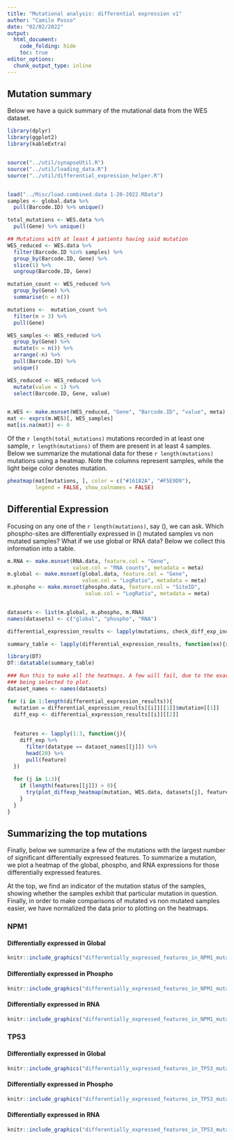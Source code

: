 ```yaml
---
title: "Mutational analysis: differential expression v1"
author: "Camilo Posso"
date: "02/02/2022"
output: 
  html_document:
    code_folding: hide
    toc: true
editor_options: 
  chunk_output_type: inline
---
```


## Mutation summary


Below we have a quick summary of the mutational data from the WES dataset. 


```r
library(dplyr)
library(ggplot2)
library(kableExtra)


source("../util/synapseUtil.R")
source("../util/loading_data.R")
source("../util/differential_expression_helper.R")


load("../Misc/load.combined.data 1-20-2022.RData")
samples <- global.data %>%
  pull(Barcode.ID) %>% unique()

total_mutations <- WES.data %>%
  pull(Gene) %>% unique()

```



```r

## Mutations with at least 4 patients having said mutation
WES_reduced <- WES.data %>%
  filter(Barcode.ID %in% samples) %>% 
  group_by(Barcode.ID, Gene) %>%
  slice(1) %>%
  ungroup(Barcode.ID, Gene)

mutation_count <- WES_reduced %>%
  group_by(Gene) %>%
  summarise(n = n())

mutations <-  mutation_count %>%
  filter(n > 3) %>%
  pull(Gene)

WES_samples <- WES_reduced %>%
  group_by(Gene) %>%
  mutate(n = n()) %>%
  arrange(-n) %>%
  pull(Barcode.ID) %>%
  unique()

WES_reduced <- WES_reduced %>%
  mutate(value = 1) %>%
  select(Barcode.ID, Gene, value)


m.WES <- make.msnset(WES_reduced, "Gene", "Barcode.ID", "value", meta)  
mat <- exprs(m.WES)[, WES_samples]
mat[is.na(mat)] <- 0

```


Of the `r length(total_mutations)` mutations recorded in at least one sample, `r length(mutations)`
of them are present in at least 4 samples. Below we summarize the mutational data for these
`r length(mutations)` mutations using a heatmap. Note the columns represent samples, while the
light beige color denotes mutation.


```r

  
pheatmap(mat[mutations, ], color = c("#16182A", "#F5E9D9"), 
         legend = FALSE, show_colnames = FALSE)


```


## Differential Expression

Focusing on any one of the `r length(mutations)`, say \(\mu\), we can ask. Which phospho-sites 
are differentially expressed in \(\mu\) mutated samples vs non mutated samples? What if we use
global or RNA data? Below we collect this information into a table.


```r

m.RNA <- make.msnset(RNA.data, feature.col = "Gene",
                     value.col = "RNA counts", metadata = meta)
m.global <- make.msnset(global.data, feature.col = "Gene",
                        value.col = "LogRatio", metadata = meta)
m.phospho <- make.msnset(phospho.data, feature.col = "SiteID",
                         value.col = "LogRatio", metadata = meta)


datasets <- list(m.global, m.phospho, m.RNA)
names(datasets) <- c("global", "phospho", "RNA")

differential_expression_results <- lapply(mutations, check_diff_exp_individual, WES.data, datasets)

summary_table <- lapply(differential_expression_results, function(xx){xx[[1]]}) %>% do.call("rbind", .)


```



```r
library(DT)
DT::datatable(summary_table)
```


```r
### Run this to make all the heatmaps. A few will fail, due to the exactly one feature
### being selected to plot.
dataset_names <- names(datasets)

for (i in 1:length(differential_expression_results)){
  mutation = differential_expression_results[[i]][[1]]$mutation[[1]]
  diff_exp <- differential_expression_results[[i]][[2]]
  
  
  features <- lapply(1:3, function(j){
    diff_exp %>%
      filter(datatype == dataset_names[[j]]) %>%
      head(20) %>%
      pull(feature)
  })
  
  for (j in 1:3){
    if (length(features[[j]]) > 0){
      try(plot_diffexp_heatmap(mutation, WES.data, datasets[j], features[[j]], suffix = dataset_names[[j]]))
    }
  }
}

```


## Summarizing the top mutations


Finally, below we summarize a few of the mutations with the largest number of significant 
differentially expressed features. To summarize a mutation, we plot a heatmap of the global, 
phospho, and RNA expressions for those differentially expressed features. 


At the top, we find an indicator of the mutation status of the samples, showing whether
the samples exhibit that particular mutation in question. Finally, in order to make comparisons 
of mutated vs non mutated samples easier, we have normalized the data prior to plotting on the heatmaps.


### NPM1


#### Differentially expressed in Global


```r
knitr::include_graphics("differentially_expressed_features_in_NPM1_mutated_samples_global.png")

```


#### Differentially expressed in Phospho


```r
knitr::include_graphics("differentially_expressed_features_in_NPM1_mutated_samples_phospho.png")

```


#### Differentially expressed in RNA


```r
knitr::include_graphics("differentially_expressed_features_in_NPM1_mutated_samples_RNA.png")

```




### TP53


#### Differentially expressed in Global


```r
knitr::include_graphics("differentially_expressed_features_in_TP53_mutated_samples_global.png")

```


#### Differentially expressed in Phospho


```r
knitr::include_graphics("differentially_expressed_features_in_TP53_mutated_samples_phospho.png")

```


#### Differentially expressed in RNA


```r
knitr::include_graphics("differentially_expressed_features_in_TP53_mutated_samples_RNA.png")

```










